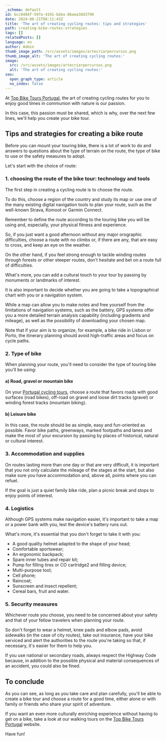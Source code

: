 ```yaml
---
_schema: default
id: bcc0484f-597a-4191-bdea-86aea38d3790
date: 2024-06-21T08:11:43Z
title: 'The art of creating cycling routes: tips and strategies'
path: creating-bike-routes-strategies
tags: []
relatedPosts: []
language: en
author: Admin
thumb_image_path: /src/assets/images/artecriarpercursos.png
thumb_image_alt: 'The art of creating cycling routes:'
image:
  src: /src/assets/images/artecriarpercursos.png
  alt: 'The art of creating cycling routes:'
seo:
  open_graph_type: article
  no_index: false
---
```


At [Top Bike Tours Portugal](https://topbiketoursportugal.com/), the art of
creating cycling routes for you to enjoy good times in communion with nature is
our passion.

In this case, this passion must be shared, which is why, over the next few
lines, we'll help you create your bike tour.

## Tips and strategies for creating a bike route

Before you can mount your touring bike, there is a lot of work to do and answers
to questions about the type of terrain on the route, the type of bike to use or
the safety measures to adopt.

Let's start with the choice of route:

### 1\. choosing the route of the bike tour: technology and tools

The first step in creating a cycling route is to choose the route.

To do this, choose a region of the country and study its map or use one of the
many existing digital navigation tools to plan your route, such as the
well-known Strava, Komoot or Garmin Connect.

Remember to define the route according to the touring bike you will be using
and, especially, your physical fitness and experience.

So, if you just want a good afternoon without any major orographic difficulties,
choose a route with no climbs or, if there are any, that are easy to cross, and
keep an eye on the weather.

On the other hand, if you feel strong enough to tackle winding routes through
forests or other steeper routes, don't hesitate and bet on a route full of
difficulties.

What's more, you can add a cultural touch to your tour by passing by monuments
or landmarks of interest.

It is also important to decide whether you are going to take a topographical
chart with you or a navigation system.

While a map can allow you to make notes and free yourself from the limitations
of navigation systems, such as the battery, GPS systems offer you a more
detailed terrain analysis capability (including gradients and mileage), as well
as the possibility of downloading your chosen map.

Note that if your aim is to organize, for example, a bike ride in Lisbon or
Porto, the itinerary planning should avoid high-traffic areas and focus on cycle
paths.

### 2\. Type of bike

When planning your route, you'll need to consider the type of touring bike
you'll be using:

#### a) Road, gravel or mountain bike

On your [Portugal cycling tours](https://topbiketoursportugal.com/), choose a
route that favors roads with good surfaces (road bikes), off-road on gravel and
loose dirt tracks (gravel) or winding forest tracks (mountain biking).

#### b) Leisure bike

In this case, the route should be as simple, easy and fun-oriented as possible.
Favor bike paths, greenways, marked footpaths and lanes and make the most of
your excursion by passing by places of historical, natural or cultural interest.

### 3\. Accommodation and supplies

On routes lasting more than one day or that are very difficult, it is important
that you not only calculate the mileage of the stages at the start, but also
make sure you have accommodation and, above all, points where you can refuel.

If the goal is just a quiet family bike ride, plan a picnic break and stops to
enjoy points of interest.

### 4\. Logistics

Although GPS systems make navigation easier, it's important to take a map or a
power bank with you, lest the device's battery runs out.

What's more, it's essential that you don't forget to take it with you:

- A good quality helmet adapted to the shape of your head;
- Comfortable sportswear;
- An ergonomic backpack;
- Spare inner tubes and repair kit;
- Pump for filling tires or CO cartridge2 and filling device;
- Multi-purpose tool;
- Cell phone;
- Raincoat;
- Sunscreen and insect repellent;
- Cereal bars, fruit and water.

### 5\. Security measures

Whichever route you choose, you need to be concerned about your safety and that
of your fellow travelers when planning your route.

So don't forget to wear a helmet, knee pads and elbow pads, avoid sidewalks (in
the case of city routes), take out insurance, have your bike serviced and alert
the authorities to the route you're taking so that, if necessary, it's easier
for them to help you.

If you use national or secondary roads, always respect the Highway Code because,
in addition to the possible physical and material consequences of an accident,
you could also be fined.

## To conclude

As you can see, as long as you take care and plan carefully, you'll be able to
create a bike tour and choose a route for a good time, either alone or with
family or friends who share your spirit of adventure.

If you want an even more culturally enriching experience without having to get
on a bike, take a look at our walking tours on the
[Top Bike Tours Portugal](https://topwalkingtoursportugal.com/) website.

Have fun!
